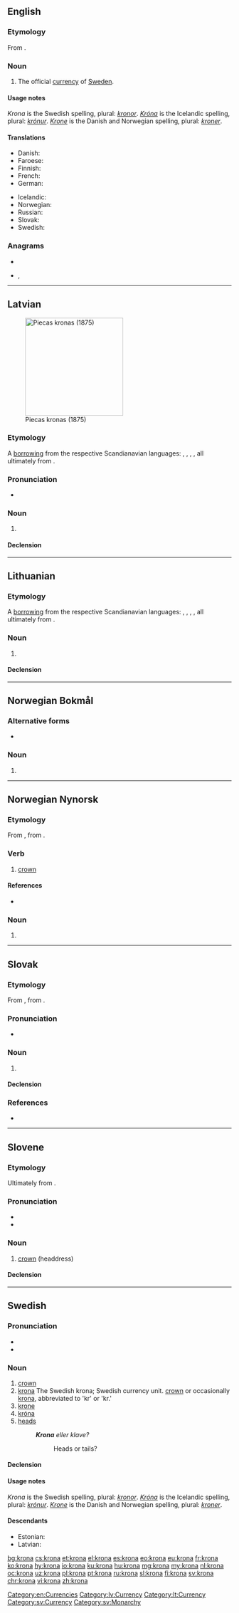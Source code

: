 {{also|króna|kröna|kronā}}
==English==
{{wikipedia|Swedish krona}}

===Etymology===
From {{etyl|sv|en}} {{m|sv|krona||crown}}.

===Noun===
{{en-noun|kronor}}

# The official [[currency]] of [[Sweden]].

====Usage notes====
''Krona'' is the Swedish spelling, plural: ''[[kronor]]''. ''[[króna|Króna]]'' is the Icelandic spelling, plural: ''[[krónur]]''. ''[[Krone]]'' is the Danish and Norwegian spelling, plural: ''[[kroner]]''.

====Translations====
{{trans-top|currency}}
* Danish: {{t|da|krone|c}}
* Faroese: {{t|fo|króna|f}}
* Finnish: {{t+|fi|kruunu}}
* French: {{t+|fr|couronne|f}}
* German: {{t+|de|Krone|f}}
{{trans-mid}}
* Icelandic: {{t+|is|króna|f}}
* Norwegian: {{t+|no|krone|m|f}}
* Russian: {{t+|ru|кро́на|f}}
* Slovak: {{t|sk|krona|f}}
* Swedish: {{t+|sv|krona|c}}
{{trans-bottom}}

===Anagrams===
* {{l|en|Akron}}
* {{l|en|koran}}, {{l|en|Koran}}

[[Category:en:Currencies]]

----

==Latvian==
[[File:Wermlands enskilda.jpg|220px|thumb|Piecas kronas (1875)]]

===Etymology===
A [[borrowing]] from the respective Scandianavian languages: {{etyl|sv|lv}} {{m|sv|krona}}, {{etyl|da|lv}} {{m|da|krone}}, {{etyl|is|lv}} {{m|is|króna}}, {{etyl|fo|lv}} {{m|fo|króna}}, all ultimately from {{etyl|la|lv}} {{m|la|corōna||crown}}.

===Pronunciation===
* {{lv-IPA|krōːna|level}}
{{audio|lv-riga-krona.ogg|lang=lv}}

===Noun===
{{lv-noun|f|4th}}

# {{l|en|krona}} {{gloss|monetary units of the [[Scandinavian]] [[country|countries]] (Swedish ''krona'', Danish and Norwegian ''krone'', Icelandic ''króna'')}}
#: {{ux|lv|piecas '''kronas'''|five '''krona'''|inline=1}}
#: {{ux|lv|papīra '''krona'''|paper '''krona''' (i.e., bills, banknotes)|inline=1}}
#: {{ux|lv|'''kronas''' kurss|the exchange rate of the '''krona'''|inline=1}}
#: {{ux|lv|grāmata maksā piecas '''kronas'''|the book costs five '''krona'''|inline=1}}

====Declension====
{{lv-decl-noun|kron|a|4th}}

[[Category:lv:Currency]]

----

==Lithuanian==

===Etymology===
A [[borrowing]] from the respective Scandianavian languages: {{etyl|sv|lt}} {{m|sv|krona}}, {{etyl|da|lt}} {{m|da|krone}}, {{etyl|is|lt}} {{m|is|króna}}, {{etyl|fo|lt}} {{m|fo|króna}}, all ultimately from {{etyl|la|lt}} {{m|la|corōna||crown}}.

===Noun===
{{lt-noun|head=kronà|f|krònos|2}}

# {{l|en|krona}} {{gloss|currencies of Denmark, Norway, Iceland and Sweden}}

====Declension====
{{lt-noun-f-a-2|kron|kròn}}

[[Category:lt:Currency]]

----

==Norwegian Bokmål==

===Alternative forms===
* {{l|nb|kronen}}

===Noun===
{{head|nb|noun form|g=m|g2=f}}

# {{inflection of|krone||definite|f|s|lang=nb}}

----

==Norwegian Nynorsk==

===Etymology===
From {{etyl|gml|nn}} {{m|gml|krōne}}, from {{etyl|la|nn}} {{m|la|corōna||crown}}.

===Verb===
{{nn-verb-1|kron}}

# [[crown]]

====References====
* {{R:Dokumentasjonsprosjektet|lang=nn}}

===Noun===
{{head|nn|noun form|g=f}}

# {{singular definite of|krone|lang=nn}}

----

==Slovak==

===Etymology===
From {{der|sk|sv|krona}}, from {{der|sk|la|corōna}}.

===Pronunciation===
* {{IPA|lang=sk|/ˈkrona/|/ˈkruːna/}}

===Noun===
{{sk-noun|g=f|gen=krony|pl=krony|genpl=kron|decl=žena}}

# {{lb|sk|numismatics}} {{l|en|krona}} {{qualifier|currency of Sweden}}

====Declension====
{{sk-decl-noun|krona|krony|krone|kronu|krone|kronou|krony|kron|kronám|krony|kronách|kronami}}

===References===
* {{R:SDK}}

----

==Slovene==

===Etymology===
Ultimately from {{etyl|la|sl}} {{m|la|corōna}}.

===Pronunciation===
* {{IPA|lang=sl|/ˈkróːna/}}
* {{sl-tonal|krọ̑na}}

===Noun===
{{sl-noun|króna|f|króne|króne}}

# [[crown]] (headdress)

====Declension====
{{sl-decl-noun-f|krón}}

----

==Swedish==

===Pronunciation===
* {{IPA|/ˈkruːˌna/|lang=sv}}
* {{audio|Sv-krona.ogg|audio|lang=sv}}

===Noun===
{{sv-noun|c}}

# [[crown]]
# [[krona#Engilish|krona]] The Swedish krona; Swedish currency unit. [[crown]] or occasionally [[krona#English|krona]], abbreviated to 'kr' or 'kr.'
# [[krone]] {{qualifier|Danish and Norwegian currencies}}
# [[króna]] {{qualifier|currencies}}
# [[heads]] {{qualifier|of a coin}}
#: '''''Krona''' eller klave?''
#:: Heads or tails?

====Declension====
{{sv-infl-noun-c-or|kron}}

====Usage notes====
''Krona'' is the Swedish spelling, plural: ''[[kronor]]''. ''[[Króna]]'' is the Icelandic spelling, plural: ''[[krónur]]''. ''[[Krone]]'' is the Danish and Norwegian spelling, plural: ''[[kroner]]''.

====Descendants====
* Estonian: {{l|et|kroonu}}
* Latvian: {{l|lv|krona}}

[[Category:sv:Currency]]
[[Category:sv:Monarchy]]

[[bg:krona]]
[[cs:krona]]
[[et:krona]]
[[el:krona]]
[[es:krona]]
[[eo:krona]]
[[eu:krona]]
[[fr:krona]]
[[ko:krona]]
[[hy:krona]]
[[io:krona]]
[[ku:krona]]
[[hu:krona]]
[[mg:krona]]
[[my:krona]]
[[nl:krona]]
[[oc:krona]]
[[uz:krona]]
[[pl:krona]]
[[pt:krona]]
[[ru:krona]]
[[sl:krona]]
[[fi:krona]]
[[sv:krona]]
[[chr:krona]]
[[vi:krona]]
[[zh:krona]]